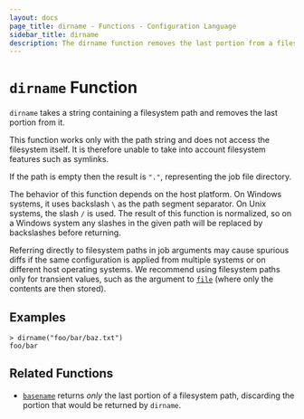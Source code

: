 ```yaml
---
layout: docs
page_title: dirname - Functions - Configuration Language
sidebar_title: dirname
description: The dirname function removes the last portion from a filesystem path.
---
```


# `dirname` Function

`dirname` takes a string containing a filesystem path and removes the last
portion from it.

This function works only with the path string and does not access the
filesystem itself. It is therefore unable to take into account filesystem
features such as symlinks.

If the path is empty then the result is `"."`, representing the job file directory.

The behavior of this function depends on the host platform. On Windows systems,
it uses backslash `\` as the path segment separator. On Unix systems, the slash
`/` is used. The result of this function is normalized, so on a Windows system
any slashes in the given path will be replaced by backslashes before returning.

Referring directly to filesystem paths in job arguments may cause
spurious diffs if the same configuration is applied from multiple systems or on
different host operating systems. We recommend using filesystem paths only
for transient values, such as the argument to [`file`](/docs/job-specification/hcl2/functions/file) (where
only the contents are then stored).

## Examples

```shell-session
> dirname("foo/bar/baz.txt")
foo/bar
```

## Related Functions

- [`basename`](/docs/job-specification/hcl2/functions/file/basename) returns _only_ the last portion of a filesystem
  path, discarding the portion that would be returned by `dirname`.
